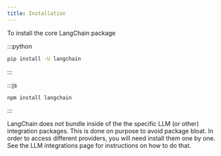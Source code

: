 ```yaml
---
title: Installation
---
```



<AlphaCallout />

To install the core LangChain package

:::python
```bash
pip install -U langchain
```
:::

:::js
```bash
npm install langchain
```
:::

LangChain does not bundle inside of the the specific LLM (or other) integration packages.
This is done on purpose to avoid package bloat.
In order to access different providers, you will need install them one by one.
See the LLM integrations page for instructions on how to do that.

